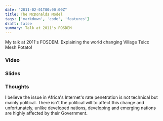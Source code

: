 ```yaml
---
date: "2011-02-01T00:00:00Z"
title: The McDonalds Model
tags: ['markdown', 'code', 'features']
draft: false
summary: Talk at 2011's FOSDEM
---
```


My talk at 2011's FOSDEM. Explaining the world changing Village Telco Mesh Potato!

### Video


### Slides


### Thoughts
I believe the issue in Africa's Internet's rate penetration is not technical but mainly political. There isn't the political will to affect this change and unfortunately, unlike developed nations, developing and emerging nations are highly affected by their Government.
